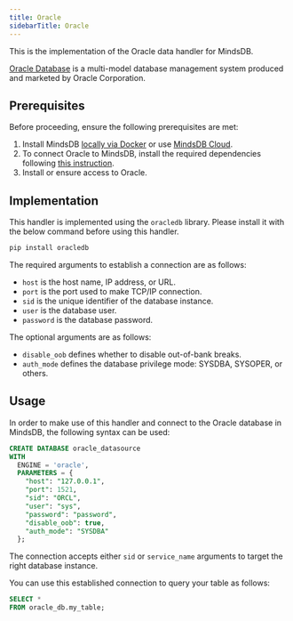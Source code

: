 ```yaml
---
title: Oracle
sidebarTitle: Oracle
---
```


This is the implementation of the Oracle data handler for MindsDB.

[Oracle Database](https://www.oracle.com/database/) is a multi-model database management system produced and marketed by Oracle Corporation.

## Prerequisites

Before proceeding, ensure the following prerequisites are met:

1. Install MindsDB [locally via Docker](https://docs.mindsdb.com/setup/self-hosted/docker) or use [MindsDB Cloud](https://cloud.mindsdb.com/).
2. To connect Oracle to MindsDB, install the required dependencies following [this instruction](/setup/self-hosted/docker#install-dependencies).
3. Install or ensure access to Oracle.

## Implementation

This handler is implemented using the `oracledb` library. Please install it with the below command before using this handler.

```bash
pip install oracledb
```

The required arguments to establish a connection are as follows:

* `host` is the host name, IP address, or URL.
* `port` is the port used to make TCP/IP connection.
* `sid` is the unique identifier of the database instance.
* `user` is the database user.
* `password` is the database password.

The optional arguments are as follows:

* `disable_oob` defines whether to disable out-of-bank breaks.
* `auth_mode` defines the database privilege mode: SYSDBA, SYSOPER, or others.

## Usage

In order to make use of this handler and connect to the Oracle database in MindsDB, the following syntax can be used:

```sql
CREATE DATABASE oracle_datasource
WITH
  ENGINE = 'oracle',
  PARAMETERS = {
    "host": "127.0.0.1",
    "port": 1521,
    "sid": "ORCL",
    "user": "sys",
    "password": "password",
    "disable_oob": true,
    "auth_mode": "SYSDBA"
  };
```

The connection accepts either `sid` or `service_name` arguments to target the right database instance.

You can use this established connection to query your table as follows:

```sql
SELECT *
FROM oracle_db.my_table;
```
